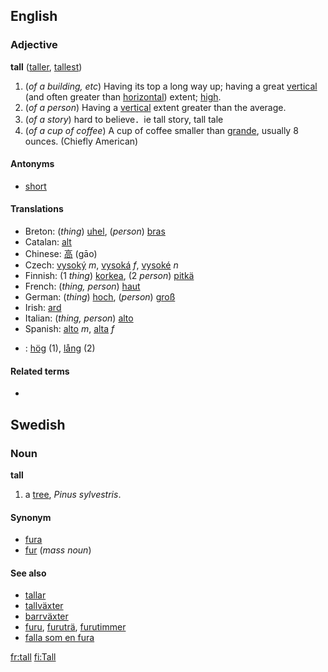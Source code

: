 ==English==
=== Adjective ===
'''tall''' ([[taller]], [[tallest]])

#(''of a building, etc'') Having its top a long way up; having a great [[vertical]] (and often greater than [[horizontal]]) extent; [[high]].
#(''of a person'') Having a [[vertical]] extent greater than the average.
# (''of a story'') hard to believe．ie tall story, tall tale  
# (''of a cup of coffee'') A cup of coffee smaller than [[grande]], usually 8 ounces.  (Chiefly American)
==== Antonyms ====
*[[short]]

==== Translations ====
*Breton: (''thing'') [[uhel]], (''person'') [[bras]]
*Catalan: [[alt]]
*Chinese: [[高]] (gāo)
*Czech: [[vysoký]] ''m'', [[vysoká]] ''f'', [[vysoké]] ''n''
*Finnish: (1 ''thing'') [[korkea]], (2 ''person'') [[pitkä]]
*French: (''thing, person'') [[haut]]
*German: (''thing'') [[hoch]], (''person'') [[groß]]
*Irish: [[ard]]
*Italian: (''thing, person'') [[alto]]
*Spanish: [[alto]] ''m'', [[alta]] ''f''
*{{sv}}: [[hög]] (1), [[lång]] (2)

==== Related terms ====
*

==Swedish==
===Noun===
'''tall'''

#a [[tree]], ''Pinus sylvestris''. 

====Synonym====
*[[fura]]
*[[fur]] (''mass noun'')

====See also====
*[[tallar]]
*[[tallväxter]]
*[[barrväxter]]
*[[furu]], [[furuträ]], [[furutimmer]]
*[[falla som en fura]]

[[fr:tall]]
[[fi:Tall]]